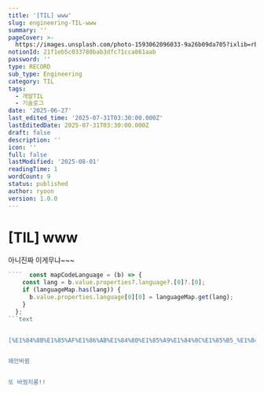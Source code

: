 ```yaml
---
title: '[TIL] www'
slug: engineering-TIL-www
summary: ''
pageCover: >-
  https://images.unsplash.com/photo-1593062096033-9a26b09da705?ixlib=rb-4.0.3&q=85&fm=jpg&crop=entropy&cs=srgb
notionId: 21f1eb5c033780bab3dfc71cca861aab
password: ''
type: RECORD
sub_type: Engineering
category: TIL
tags:
  - 개발TIL
  - 기술로그
date: '2025-06-27'
last_edited_time: '2025-07-31T03:30:00.000Z'
lastEditedDate: 2025-07-31T03:30:00.000Z
draft: false
description: ''
icon: ''
full: false
lastModified: '2025-08-01'
readingTime: 1
wordCount: 9
status: published
author: ryoon
version: 1.0.0
---
```

# [TIL] www


아니진짜 이게무냐~~~


```typescript
````  const mapCodeLanguage = (b) => {
    const lang = b.value.properties?.language?.[0]?.[0];
    if (languageMap.has(lang)) {
      b.value.properties.language[0][0] = languageMap.get(lang);
    }
  };
```text


[%E1%84%8B%E1%85%AF%E1%86%AB%E1%84%80%E1%85%A9%E1%84%8C%E1%85%B5_%E1%84%89%E1%85%A1%E1%84%8B%E1%85%AD%E1%86%BC%E1%84%87%E1%85%A5%E1%86%B8__%E1%84%80%E1%85%AD%E1%84%8C%E1%85%A5%E1%86%BC%E1%84%87%E1%85%AE%E1%84%92%E1%85%A9.pdf](https://prod-files-secure.s3.us-west-2.amazonaws.com/056ff9f5-a9ef-486f-8acb-9eef51d06a2d/6aedad5c-8cf2-4f23-a0d7-bf653f033216/%E1%84%8B%E1%85%AF%E1%86%AB%E1%84%80%E1%85%A9%E1%84%8C%E1%85%B5_%E1%84%89%E1%85%A1%E1%84%8B%E1%85%AD%E1%86%BC%E1%84%87%E1%85%A5%E1%86%B8__%E1%84%80%E1%85%AD%E1%84%8C%E1%85%A5%E1%86%BC%E1%84%87%E1%85%AE%E1%84%92%E1%85%A9.pdf?X-Amz-Algorithm=AWS4-HMAC-SHA256&X-Amz-Content-Sha256=UNSIGNED-PAYLOAD&X-Amz-Credential=ASIAZI2LB466XRKBV2VK%2F20250801%2Fus-west-2%2Fs3%2Faws4_request&X-Amz-Date=20250801T015244Z&X-Amz-Expires=3600&X-Amz-Security-Token=IQoJb3JpZ2luX2VjELr%2F%2F%2F%2F%2F%2F%2F%2F%2F%2FwEaCXVzLXdlc3QtMiJGMEQCIFrBdu5rhE696PcYpqJ9HWCTJO7yisp0zDJGOZTltxM%2BAiAW0fF2Z65RlXk5Dajh0YM%2B1qxgXZR6dr74zrXWWvVSIiqIBAjj%2F%2F%2F%2F%2F%2F%2F%2F%2F%2F8BEAAaDDYzNzQyMzE4MzgwNSIM7IQNIdIcBVr4xXpRKtwDrR%2FJGE%2BFMx22LtJSSWvryEaEVTNX7NDnm5YGyVuvJRCIacU%2F5GllmZomEikYkvN7iurW47D%2BdQ5gL7sz2HthJlp%2F3BihipnSkhEa7krAR7Rl4BOJJxJFXSRXz0L%2FanRsykJvcQ%2BBw4sfzdzuDjxnauXzkbJNPgTCcVAygDsDITWvPGsAItg%2FAFOh0aXuMtB31Zv4ZOFuQrz0P2U7kgtcvdrrGJn8hphW31FAkkZ41ZJElYKA8oVvpPhvxmma8MwQF9XtxZZcQPs3rFtXVCDYCDXMVxrdkgBe%2FaEVzJUXN6HHBrCG%2ByQ1QN0lixUjgdQy2zn%2FPzwM4BGxP4pUxZv85I8TUh4%2F%2BeIFBkh3s4lzRRFtYXt%2FEIu2mcclgH414UV8nK6gluHsLCluSMh3m0izdMIBTFkQawhfb16VEwtpYWkfMPhjKF1eMzGTmP96Xg4AWYre%2FQRWLZdRSx2xuEe6fJ9dlLD6jaNBpzThW61UD3QrsNQQ%2F8hM%2BaQprSHeOdjxhoQhlBnZg%2BXxf1VI2TKtgdcc5cUUgTW0ljBntatWU9Uvh6Yahp81GGIlG%2FpdzCjF0che5gIxM5tSeWREQy0i5HcuHog%2BhuQ3VhG%2F7LqG8dEf6SnlDiBBO8ISdyIwr7CwxAY6pgH3JT6xwa5CB92XiD2mGliidjOKKU5RxPN%2FeAeZ8Heh5e2cF1fTpFLxI2fMtL%2FIoaE%2FsrVIPLcAT8n4Nzu%2FzYogkfaeUfdp1Ooam0W2oWnDO20ifAiOG3PvovCXRiX1gmUN6I9xC87r7o0HMjuuRBRt3UOILGZYQV1l86IoMcqQsXeecWoJTdtqR1CTCEZL7KvT8jeeTmw8rnJn865sWft4NEz%2BH39I&X-Amz-Signature=6377afd4fde1136eeb9827baadd7e8d00712246317669511c376120e5d95415c&X-Amz-SignedHeaders=host&x-amz-checksum-mode=ENABLED&x-id=GetObject)


왜안바뀜


또 바꿨지롱!!

